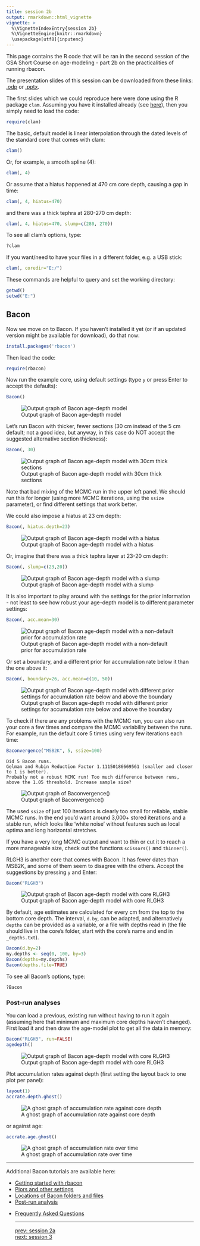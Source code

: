 ```yaml
---
title: session 2b
output: rmarkdown::html_vignette
vignette: >
  %\VignetteIndexEntry{session 2b}
  %\VignetteEngine{knitr::rmarkdown}
  \usepackage[utf8]{inputenc}
---
```


This page contains the R code that will be ran in the second session of the GSA Short Course on age-modeling - part 2b on the practicalities of running rbacon.

The presentation slides of this session can be downloaded from these links: [.odp](./2b_agemodels_practical.odp) or [.pptx](./2b_agemodels_practical.pptx).

The first slides which we could reproduce here were done using the R package `clam`. Assuming you have it installed already (see [here](intro.html)), then you simply need to load the code:

```r
require(clam)
```

The basic, default model is linear interpolation through the dated levels of the standard core that comes with clam:

```r
clam()
```

Or, for example, a smooth spline (4):

```r
clam(, 4)
```

Or assume that a hiatus happened at 470 cm core depth, causing a gap in time:

```r
clam(, 4, hiatus=470)
```

and there was a thick tephra at 280-270 cm depth:
```r
clam(, 4, hiatus=470, slump=c(280, 270))
```

To see all clam’s options, type:
```r
?clam
```

If you want/need to have your files in a different folder, e.g. a USB stick:
```r
clam(, coredir="E:/")
```

These commands are helpful to query and set the working directory:

```r
getwd()
setwd("E:")
```

## Bacon

Now we move on to Bacon. If you haven't installed it yet (or if an updated version might be available for download), do that now:

```r
install.packages('rbacon')
```

Then load the code:

```r
require(rbacon)
```

Now run the example core, using default settings (type `y` or press Enter to accept the defaults):

```r
Bacon()
```

![Output graph of Bacon age-depth model](./bacon.png)

Let's run Bacon with thicker, fewer sections (30 cm instead of the 5 cm default; not a good idea, but anyway, in this case do NOT accept the suggested alternative section thickness):

```r
Bacon(, 30)
```
![Output graph of Bacon age-depth model with 30cm thick sections](./bacon_30cm.png)

Note that bad mixing of the MCMC run in the upper left panel. We should run this for longer (using more MCMC iterations, using the `ssize` parameter), or find different settings that work better.

We could also impose a hiatus at 23 cm depth:

```r
Bacon(, hiatus.depth=23)
```
![Output graph of Bacon age-depth model with a hiatus](./bacon_hiatus.png)

Or, imagine that there was a thick tephra layer at 23-20 cm depth:

```r
Bacon(, slump=c(23,20))
```

![Output graph of Bacon age-depth model with a slump](./bacon_slump.png)

It is also important to play around with the settings for the prior information - not least to see how robust your age-depth model is to different parameter settings:

```r
Bacon(, acc.mean=30)
```

![Output graph of Bacon age-depth model with a non-default prior for accumulation rate](./bacon_accrate.png)

Or set a boundary, and a different prior for accumulation rate below it than the one above it:

```r
Bacon(, boundary=26, acc.mean=c(10, 50))
```

![Output graph of Bacon age-depth model with different prior settings for accumulation rate below and above the boundary](./bacon_boundary.png)


To check if there are any problems with the MCMC run, you can also run your core a few times and compare the MCMC variability between the runs. For example, run the default core 5 times using very few iterations each time:

```r
Baconvergence("MSB2K", 5, ssize=100)
```

```
Did 5 Bacon runs.
Gelman and Rubin Reduction Factor 1.11150186669561 (smaller and closer to 1 is better).
Probably not a robust MCMC run! Too much difference between runs, above the 1.05 threshold. Increase sample size?
```
![Output graph of Baconvergence()](./gelman.png)

The used `ssize` of just 100 iterations is clearly too small for reliable, stable MCMC runs. In the end you'd want around 3,000+ stored iterations and a stable run, which looks like 'white noise' without features such as local optima and long horizontal stretches.

If you have a very long MCMC output and want to thin or cut it to reach a more manageable size, check out the functions `scissors()` and `thinner()`.

RLGH3 is another core that comes with Bacon. It has fewer dates than MSB2K, and some of them seem to disagree with the others. Accept the suggestions by pressing `y` and Enter:

```r
Bacon("RLGH3")
```

![Output graph of Bacon age-depth model with core RLGH3](./bacon_RLGH3.png)

By default, age estimates are calculated for every cm from the top to the bottom core depth. The interval, `d.by`, can be adapted, and alternatively `depths` can be provided as a variable, or a file with depths read in (the file should live in the core's folder, start with the core's name and end in `_depths.txt`).

```r
Bacon(d.by=2)
my.depths <- seq(0, 100, by=3)
Bacon(depths=my.depths)
Bacon(depths.file=TRUE)
```


To see all Bacon’s options, type:
```r
?Bacon
```


### Post-run analyses

You can load a previous, existing run without having to run it again (assuming here that minimum and maximum core depths haven't changed). First load it and then draw the age-model plot to get all the data in memory:

```r
Bacon("RLGH3", run=FALSE)
agedepth()
```

![Output graph of Bacon age-depth model with core RLGH3](./bacon_RLGH3.png)

Plot accumulation rates against depth (first setting the layout back to one plot per panel):

```r
layout(1)
accrate.depth.ghost()
```

![A ghost graph of accumulation rate against core depth](./accrate_depth_ghost.png)

or against age:

```r
accrate.age.ghost()
```

![A ghost graph of accumulation rate over time](./accrate_age_ghost.png)


---

Additional Bacon tutorials are available here: <br>
<ul>
  <li><a href="https://cran.r-project.org/web/packages/rbacon/vignettes/intro.html">Getting started with rbacon</a>
  <li><a href="https://cran.r-project.org/web/packages/rbacon/vignettes/priorssettings.html">Piors and other settings</a>
  <li><a href="https://cran.r-project.org/web/packages/rbacon/vignettes/foldersfiles.html">Locations of Bacon folders and files</a>
  <li><a href="https://cran.r-project.org/web/packages/rbacon/vignettes/postrun.html">Post-run analysis</a>
  <li><a href="https://cran.r-project.org/web/packages/rbacon/vignettes/FAQ.html">Frequently Asked Questions</a>

---

[prev: session 2a](session_2a.html)<br>
[next: session 3](session_3.html)
